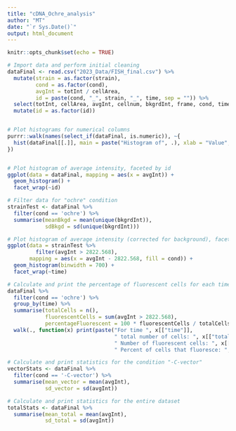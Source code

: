 ```yaml
---
title: "cDNA_Ochre_analysis"
author: "MT"
date: "`r Sys.Date()`"
output: html_document
---
```


```r
knitr::opts_chunk$set(echo = TRUE)
```

```r
# Import data and perform initial cleaning
dataFinal <- read.csv("2023_Data/FISH_final.csv") %>%
  mutate(strain = as.factor(strain),
         cond = as.factor(cond),
         avgInt = totInt / cellArea,
         id = paste(cond, "_", strain, "_", time, sep = "")) %>%
  select(totInt, cellArea, avgInt, cellnum, bkgrdInt, frame, cond, time, strain, id) %>%
  mutate(id = as.factor(id))


# Plot histograms for numerical columns
purrr::walk(names(select_if(dataFinal, is.numeric)), ~{
  hist(dataFinal[[.]], main = paste("Histogram of", .), xlab = "Value", col = "lightblue", breaks = 40)
})


# Plot histogram of average intensity, faceted by id
ggplot(data = dataFinal, mapping = aes(x = avgInt)) + 
  geom_histogram() + 
  facet_wrap(~id)

# Filter data for "ochre" condition
strainTest <- dataFinal %>%
  filter(cond == 'ochre') %>%
  summarise(meanBkgd = mean(unique(bkgrdInt)),
            sdBkgd = sd(unique(bkgrdInt)))

# Plot histogram of average intensity (corrected for background), faceted by time
ggplot(data = strainTest %>%
         filter(avgInt > 2822.568), 
       mapping = aes(x = avgInt - 2822.568, fill = cond)) + 
  geom_histogram(binwidth = 700) + 
  facet_wrap(~time)

# Calculate and print the percentage of fluorescent cells for each time point
dataFinal %>%
  filter(cond == 'ochre') %>%
  group_by(time) %>%
  summarise(totalCells = n(),
            fluorescentCells = sum(avgInt > 2822.568),
            percentageFluorescent = 100 * fluorescentCells / totalCells) %>%
  walk(., function(x) print(paste("For time ", x[["time"]], 
                                  " total number of cells: ", x[["totalCells"]], 
                                  " Number of fluorescent cells: ", x[["fluorescentCells"]], 
                                  " Percent of cells that fluoresce: ", x[["percentageFluorescent"]])))

# Calculate and print statistics for the condition "-C-vector"
vectorStats <- dataFinal %>%
  filter(cond == '-C-vector') %>%
  summarise(mean_vector = mean(avgInt),
            sd_vector = sd(avgInt))

# Calculate and print statistics for the entire dataset
totalStats <- dataFinal %>%
  summarise(mean_total = mean(avgInt),
            sd_total = sd(avgInt))



```



